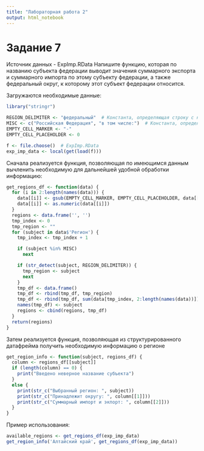 ```yaml
---
title: "Лабораторная работа 2"
output: html_notebook
---
```


# Задание 7
Источник данных - ExpImp.RData
Напишите функцию, которая по названию субъекта федерации выводит значения суммарного экспорта и суммарного импорта по этому субъекту федерации, а также федеральный округ, к которому этот субъект федерации относится.

Загружаются необходимые данные:
```r
library("stringr")

REGION_DELIMITER <- "федеральный"  # Константа, определяющая строку с названием округа как объединения субъектов
MISC <- c("Российская Федерация", "в том числе:")  # Константа, определяющая "неинтересные" в рамках задачи строки
EMPTY_CELL_MARKER <- "-"
EMPTY_CELL_PLACEHOLDER <- 0

f <- file.choose()  # ExpImp.RData
exp_imp_data <- local(get(load(f)))
```
Сначала реализуется функция, позволяющая по имеющимся данным вычленить необходимую для дальнейшей удобной обработки информацию:
```r
get_regions_df <- function(data) {
  for (i in 2:length(names(data))) {
    data[[i]] <- gsub(EMPTY_CELL_MARKER, EMPTY_CELL_PLACEHOLDER, data[[i]])
    data[[i]] <- as.numeric(data[[i]])
  }
  regions <- data.frame('', '')
  tmp_index <- 0
  tmp_region <- ""
  for (subject in data$'Регион') {
    tmp_index <- tmp_index + 1

    if (subject %in% MISC)
      next

    if (str_detect(subject, REGION_DELIMITER)) {
      tmp_region <- subject
      next
    }
    tmp_df <- data.frame()
    tmp_df <- rbind(tmp_df, tmp_region)
    tmp_df <- rbind(tmp_df, sum(data[tmp_index, 2:length(names(data))]))
    names(tmp_df) <- subject
    regions <- cbind(regions, tmp_df)
  }
  return(regions)
}
```
Затем реализуется функция, позволяющая из структурированного датафрейма получить необходимую информацию о регионе
```r
get_region_info <- function(subject, regions_df) {
  column <- regions_df[[subject]]
  if (length(column) == 0) {
    print("Введено неверное название субъекта")
  }
  else {
    print(str_c("Выбранный регион: ", subject))
    print(str_c("Принадлежит округу: ", column[[1]]))
    print(str_c("Суммарный импорт и экпорт: ", column[[2]]))
  }
}
```
Пример использования:
```r
available_regions <- get_regions_df(exp_imp_data)
get_region_info('Алтайский край', get_regions_df(exp_imp_data))
```
